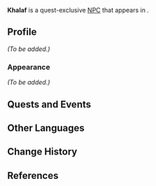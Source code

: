 {{Meta
|missing_NPC_profile  = yes
}}
{{Character Infobox
|type             = Quest NPC
|image            = NPC Khalaf.png
|region           = Sumeru
|location         = Sumeru
|affiliation      = The Eremites
|title            = Blazing Beasts Member

|voiceEN          = [[imdb:nm10983602|Danny Kramer]]<ref name="Danny Kramer">Twitter: [https://twitter.com/DannyKramerVO/status/1630956740098285568 EN VA Self Announcement] ([https://web.archive.org/web/20230307173017/https://twitter.com/DannyKramerVO/status/1630956740098285568 Archived])</ref>
|voiceCN          = 
|voiceJP          = 
|dialoguereward   = 
}}
'''Khalaf''' is a quest-exclusive [[NPC]] that appears in {{Quest|Shade Upon Red Silk}}.

==Profile==
<!--Detailed story/lore information goes here.-->
''(To be added.)''

===Appearance===
<!--Keep appearance section short and concise. Limit to 2 paragraphs with 3-4 sentences each.-->
''(To be added.)''

==Quests and Events==
{{Quests and Events}}
<!--
==Idle Quotes==
{{Dialogue Start}}
: {{DIcon|Idle}} {{Tx}}
:: {{A|VO {{subst:PAGENAME}} 01.ogg}} "{{Tx}}"
{{Dialogue End}}

==Dialogue==
{{Dialogue Start}}
:'''{{subst:PAGENAME}}:''' 
:{{DIcon}}
{{Dialogue End}}
<!--
==Event Dialogue==
===Event Name===
{{Dialogue Start}}
:'''{{subst:PAGENAME}}:'''
{{Dialogue End}}

==Trivia==
* 
-->
==Other Languages==
{{Other Languages
|default_hidden = 1
|en      = Khalaf
|zhs     = 哈拉夫
|zhs_rm  = Hālāfū
|zht     = 哈拉夫
|zht_rm  = Hālāfū
|ja      = ハラフ
|ja_rm   = Harafu
|ko      = 할라프
|es      = Jalaf
|fr      = Khalaf
|ru      = Халаф
|th      = Khalaf
|vi      = Khalaf
|de      = Khalaf
|id      = Khalaf
|pt      = Khalaf
|tr      = Khalaf
|it      = Khalaf
}}

==Change History==
{{Change History|3.5}}

==References==
{{Reflist}}
